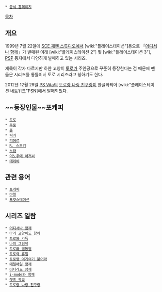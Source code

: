  * [http://www.jp.playstation.com/dokodemoissyo/index.html 공식 홈페이지]

[[목차]]
== 개요 ==
1999년 7월 22일에 [[SCE 재팬 스튜디오]]에서 [wiki:"플레이스테이션"]용으로 「[[어디서나 함께]]」가 발매된 이래 [wiki:"플레이스테이션 2"] 및 [wiki:"플레이스테이션 3"], [[PSP]] 등지에서 다양하게 발매하고 있는 시리즈.

제목이 각자 다르지만 하얀 고양이 [[토로]]가 주인공으로 꾸준히 등장한다는 점 때문에 팬들은 시리즈를 통틀어서 토로 시리즈라고 칭하기도 한다.

2012년 12월 29일 [[PS Vita]]의 [[토로랑 나랑 친구랑]]이 한글화되어 [wiki:"플레이스테이션 네트워크"PSN]에서 발매되었다.
== ~~등장인물~~포케피 ==
 * [[토로]]
 * [[쿠로]]
 * [[쥰]]
 * [[릭키]]
 * [[피에르]]
 * [[R. 스즈키]]
 * [[노라]]
 * [[이노우에 아저씨]]
 * [[테레비]]
== 관련 용어 ==
 * [[포케피]]
 * [[먀일]]
 * [[포켓스테이션]]
== 시리즈 일람 ==
 * [[어디서나 함께]]
 * [[아기 고양이도 함께]]
 * [[토로와 가득]]
 * [[나의 그림책]]
 * [[토로와 별똥별]]
 * [[토로와 휴일]]
 * [[토로랑 여기여기 붙어라]]
 * [[매일매일 함께]]
 * [[어디라도 함께]]
 * [[i-mode와 함께]]
 * [[렛츠 학교]]
 * [[토로랑 나랑 친구랑]]
